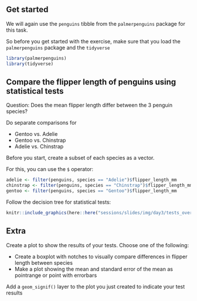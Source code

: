 ## Get started

We will again use the `penguins` tibble from the `palmerpenguins` package for this task.

So before you get started with the exercise, make sure that you load the `palmerpenguins` package and the `tidyverse`

```r
library(palmerpenguins)
library(tidyverse)
```

## Compare the flipper length of penguins using statistical tests

Question: Does the mean flipper length differ between the 3 penguin species?

Do separate comparisons for

- Gentoo vs. Adelie
- Gentoo vs. Chinstrap
- Adelie vs. Chinstrap

Before you start, create a subset of each species as a vector.

For this, you can use the `$` operator:

```r
adelie <- filter(penguins, species == "Adelie")$flipper_length_mm
chinstrap <- filter(penguins, species == "Chinstrap")$flipper_length_mm
gentoo <- filter(penguins, species == "Gentoo")$flipper_length_mm
```

Follow the decision tree for statistical tests:

```r
knitr::include_graphics(here::here("sessions/slides/img/day3/tests_overview.png"))
```

## Extra

Create a plot to show the results of your tests. Choose one of the following:

- Create a boxplot with notches to visually compare differences in flipper length between species
- Make a plot showing the mean and standard error of the mean as pointrange or point with 
errorbars

Add a `geom_signif()` layer to the plot you just created to indicate your test results
